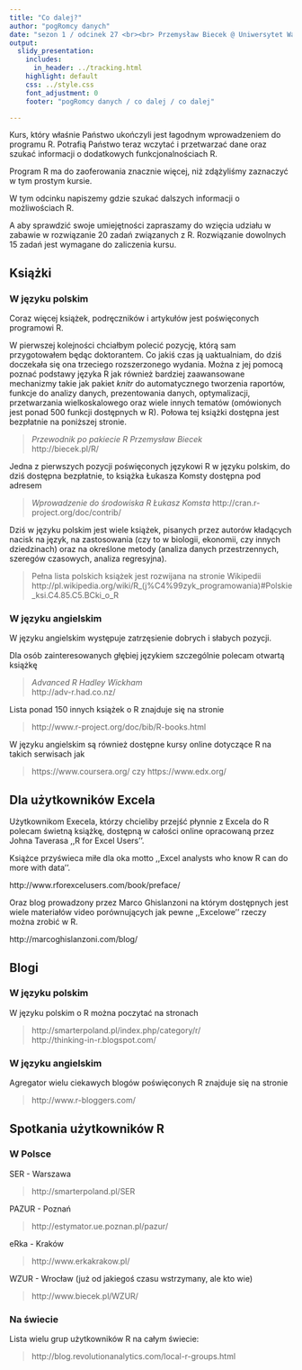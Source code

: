 ```yaml
---
title: "Co dalej?"
author: "pogRomcy danych"
date: "sezon 1 / odcinek 27 <br><br> Przemysław Biecek @ Uniwersytet Warszawski<br><br><br>Naciśnij `A` by zamienić slajdy na ciągły tekst. <br> Naciśnij `T` by wyświetlić spis treści."
output:
  slidy_presentation:
    includes:
      in_header: ../tracking.html
    highlight: default
    css: ../style.css
    font_adjustment: 0
    footer: "pogRomcy danych / co dalej / co dalej"

---
```


Kurs, który właśnie Państwo ukończyli jest łagodnym wprowadzeniem do programu R. 
Potrafią Państwo teraz wczytać i przetwarzać dane oraz szukać informacji o dodatkowych funkcjonalnościach R.

Program R ma do zaoferowania znacznie więcej, niż zdążyliśmy zaznaczyć w tym prostym kursie.

W tym odcinku napiszemy gdzie szukać dalszych informacji o możliwościach R.

A aby sprawdzić swoje umiejętności zapraszamy do wzięcia udziału w zabawie w rozwiązanie 20 zadań związanych z R.
Rozwiązanie dowolnych 15 zadań jest wymagane do zaliczenia kursu. 


## Książki

### W języku polskim

Coraz więcej książek, podręczników i artykułów jest poświęconych programowi R.

W pierwszej kolejności chciałbym polecić pozycję, którą sam przygotowałem będąc doktorantem. 
Co jakiś czas ją uaktualniam, do dziś doczekała się ona trzeciego rozszerzonego wydania. 
Można z jej pomocą poznać podstawy języka R jak również bardziej zaawansowane mechanizmy takie jak pakiet *knitr* do automatycznego tworzenia raportów, funkcje do analizy danych, prezentowania danych, optymalizacji, przetwarzania wielkoskalowego oraz wiele innych tematów (omówionych jest ponad 500 funkcji dostępnych w R). Połowa tej książki dostępna jest bezpłatnie na poniższej stronie.

> *Przewodnik po pakiecie R* *Przemysław Biecek*   
> http://biecek.pl/R/

Jedna z pierwszych pozycji poświęconych językowi R w języku polskim, do dziś dostępna bezpłatnie, to książka Łukasza Komsty dostępna pod adresem

> *Wprowadzenie do środowiska R* *Łukasz Komsta* 
> http://cran.r-project.org/doc/contrib/

Dziś w języku polskim jest wiele książek, pisanych przez autorów kładących nacisk na język, na zastosowania (czy to w biologii, ekonomii, czy innych dziedzinach) oraz na określone metody (analiza danych przestrzennych, szeregów czasowych, analiza regresyjna).

> Pełna lista polskich książek jest rozwijana na stronie Wikipedii   
> http://pl.wikipedia.org/wiki/R_(j%C4%99zyk_programowania)#Polskie_ksi.C4.85.C5.BCki_o_R

### W języku angielskim 

W języku angielskim występuje zatrzęsienie dobrych i słabych pozycji.

Dla osób zainteresowanych głębiej językiem szczególnie polecam otwartą książkę   

> *Advanced R* *Hadley Wickham*   
> http://adv-r.had.co.nz/   

Lista ponad 150 innych książek o R znajduje się na stronie   

> http://www.r-project.org/doc/bib/R-books.html

W języku angielskim są również dostępne kursy online dotyczące R na takich serwisach jak   

> https://www.coursera.org/ czy https://www.edx.org/

## Dla użytkowników Excela

Użytkownikom Execela, którzy chcieliby przejść płynnie z Excela do R polecam świetną książkę,
dostępną w całości online opracowaną przez Johna Taverasa ,,R for Excel Users''.

Książce przyświeca miłe dla oka motto ,,Excel analysts who know R can do more with data''.

http://www.rforexcelusers.com/book/preface/


Oraz blog prowadzony przez Marco Ghislanzoni na którym dostępnych jest wiele materiałów video porównujących jak pewne ,,Excelowe'' rzeczy można zrobić w R.

http://marcoghislanzoni.com/blog/



## Blogi

### W języku polskim
W języku polskim o R można poczytać na stronach 

> http://smarterpoland.pl/index.php/category/r/  
> http://thinking-in-r.blogspot.com/  

### W języku angielskim
Agregator wielu ciekawych blogów poświęconych R znajduje się na stronie  

> http://www.r-bloggers.com/

## Spotkania użytkowników R

### W Polsce 

SER - Warszawa  

> http://smarterpoland.pl/SER

PAZUR - Poznań  

> http://estymator.ue.poznan.pl/pazur/

eRka - Kraków  

> http://www.erkakrakow.pl/

WZUR - Wrocław (już od jakiegoś czasu wstrzymany, ale kto wie)  

> http://www.biecek.pl/WZUR/

### Na świecie

Lista wielu grup użytkowników R na całym świecie:   

> http://blog.revolutionanalytics.com/local-r-groups.html


